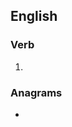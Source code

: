 ==English==

===Verb===
{{head|en|verb form}}

# {{en-third-person singular of|curdle}}

===Anagrams===
* {{anagrams|en|a=cdelrsu|Sculder|crudles}}
